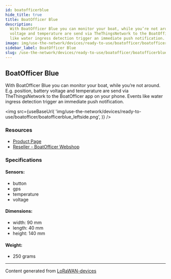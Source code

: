 ```yaml
---
id: boatofficerblue
hide_title: true
title: BoatOfficer Blue
description:
  With BoatOfficer Blue you can monitor your boat, while you’re not around. E.g. position, battery
  voltage and temperature are send via TheThingsNetwork to the BoatOfficer app on your phone. Events
  like water ingress detection trigger an immediate push notification.
image: img/use-the-network/devices/ready-to-use/boatofficer/boatofficerblue_leftside.png
sidebar_label: BoatOfficer Blue
slug: /use-the-network/devices/ready-to-use/boatofficer/boatofficerblue
---
```



## BoatOfficer Blue

With BoatOfficer Blue you can monitor your boat, while you’re not around. E.g. position, battery
voltage and temperature are send via TheThingsNetwork to the BoatOfficer app on your phone. Events
like water ingress detection trigger an immediate push notification.

<img
  src={useBaseUrl(
    'img/use-the-network/devices/ready-to-use/boatofficer/boatofficerblue_leftside.png',
  )}
/>

### Resources

- [Product Page](https://www.boatofficer.com/products/BoatOfficerBlue)
- [Reseller - BoatOfficer Webshop](https://shop.boatofficer.com)

### Specifications

#### Sensors:

- button
- gps
- temperature
- voltage

#### Dimensions:

- width: 90 mm
- length: 40 mm
- height: 140 mm

#### Weight:

- 250 grams

---

Content generated from [LoRaWAN-devices](https://github.com/TheThingsNetwork/lorawan-devices)
